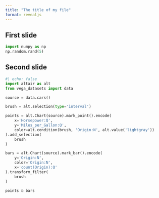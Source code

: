 ```yaml
---
title: "The title of my file"
format: revealjs
---
```


## First slide
```python
import numpy as np
np.random.rand(5)
```

## Second slide
```python
#| echo: false
import altair as alt
from vega_datasets import data

source = data.cars()

brush = alt.selection(type='interval')

points = alt.Chart(source).mark_point().encode(
    x='Horsepower:Q',
    y='Miles_per_Gallon:Q',
    color=alt.condition(brush, 'Origin:N', alt.value('lightgray'))
).add_selection(
    brush
)

bars = alt.Chart(source).mark_bar().encode(
    y='Origin:N',
    color='Origin:N',
    x='count(Origin):Q'
).transform_filter(
    brush
)

points & bars
```


